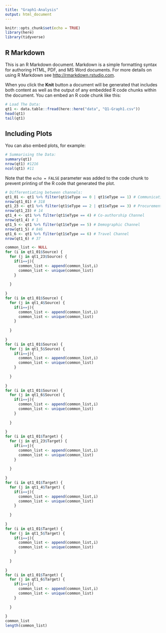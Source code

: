 ```yaml
---
title: "Graph1-Analysis"
output: html_document
---
```


```r
knitr::opts_chunk$set(echo = TRUE)
library(here)
library(tidyverse)
```

## R Markdown

This is an R Markdown document. Markdown is a simple formatting syntax for authoring HTML, PDF, and MS Word documents. For more details on using R Markdown see <http://rmarkdown.rstudio.com>.

When you click the **Knit** button a document will be generated that includes both content as well as the output of any embedded R code chunks within the document. You can embed an R code chunk like this:

```r
# Load The Data:
qt1 <- data.table::fread(here::here("data", "Q1-Graph1.csv"))
head(qt1)
tail(qt1)

```

## Including Plots

You can also embed plots, for example:

```r
# Summarising the Data:
summary(qt1)
nrow(qt1) #1216
ncol(qt1) #11

```

Note that the `echo = FALSE` parameter was added to the code chunk to prevent printing of the R code that generated the plot.

```r
# Differentiating between channels:
qt1_01 <- qt1 %>% filter(qt1$eType == 0 | qt1$eType == 1) # Communication Channel
nrow(qt1_01) # 318
qt1_23 <- qt1 %>% filter(qt1$eType == 2 | qt1$eType == 3) # Procurement Channel
nrow(qt1_23) # 14
qt1_4 <- qt1 %>% filter(qt1$eType == 4) # Co-authorship Channel
nrow(qt1_4) # 1
qt1_5 <- qt1 %>% filter(qt1$eType == 5) # Demographic Channel
nrow(qt1_5) # 846
qt1_6 <- qt1 %>% filter(qt1$eType == 6) # Travel Channel
nrow(qt1_6) # 37
```


```r
common_list <- NULL
for (i in qt1_01$Source) {
  for (j in qt1_23$Source) {
    if(i==j){
      common_list <- append(common_list,i)
      common_list <- unique(common_list)
    }
    
  }
  
}
for (i in qt1_01$Source) {
  for (j in qt1_4$Source) {
    if(i==j){
      common_list <- append(common_list,i)
      common_list <- unique(common_list)
    }
    
  }
  
}
for (i in qt1_01$Source) {
  for (j in qt1_5$Source) {
    if(i==j){
      common_list <- append(common_list,i)
      common_list <- unique(common_list)
    }
    
  }
  
}
for (i in qt1_01$Source) {
  for (j in qt1_6$Source) {
    if(i==j){
      common_list <- append(common_list,i)
      common_list <- unique(common_list)
    }
    
  }
  
}
for (i in qt1_01$Target) {
  for (j in qt1_23$Target) {
    if(i==j){
      common_list <- append(common_list,i)
      common_list <- unique(common_list)
    }
    
  }
  
}
for (i in qt1_01$Target) {
  for (j in qt1_4$Target) {
    if(i==j){
      common_list <- append(common_list,i)
      common_list <- unique(common_list)
    }
    
  }
  
}
for (i in qt1_01$Target) {
  for (j in qt1_5$Target) {
    if(i==j){
      common_list <- append(common_list,i)
      common_list <- unique(common_list)
    }
    
  }
  
}
for (i in qt1_01$Target) {
  for (j in qt1_6$Target) {
    if(i==j){
      common_list <- append(common_list,i)
      common_list <- unique(common_list)
    }
    
  }
  
}
common_list
length(common_list)
```

